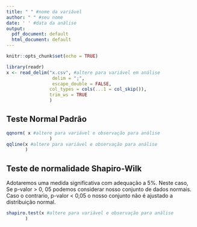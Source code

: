 ```yaml
--- 
title: " " #nome da variável
author: " " #seu nome
date: ' ' #data da análise
output:
  pdf_document: default
  html_document: default
---
```


```r
knitr::opts_chunk$set(echo = TRUE)
```


```r
library(readr)
x <- read_delim("x.csv", #altere para variável em análise
                 delim = ";", 
                 escape_double = FALSE, 
                col_types = cols(...1 = col_skip()), 
                trim_ws = TRUE
                )

```


## Teste Normal Padrão

```r
qqnorm( x #altere para variável e observação para análise
				)
qqline(x #altere para variável e observação para análise
       )
```

## Teste de normalidade Shapiro-Wilk 
Adotaremos uma medida significativa com adequação a 5%. Neste caso, Se p-valor > 0, 05 podemos considerar nosso conjunto de dados normais. Caso o contrario, p-valor < 0,05 o nosso conjunto não é ajustado a distribuição normal. 
```r
shapiro.test(x #altere para variável e observação para análise
       )
```

